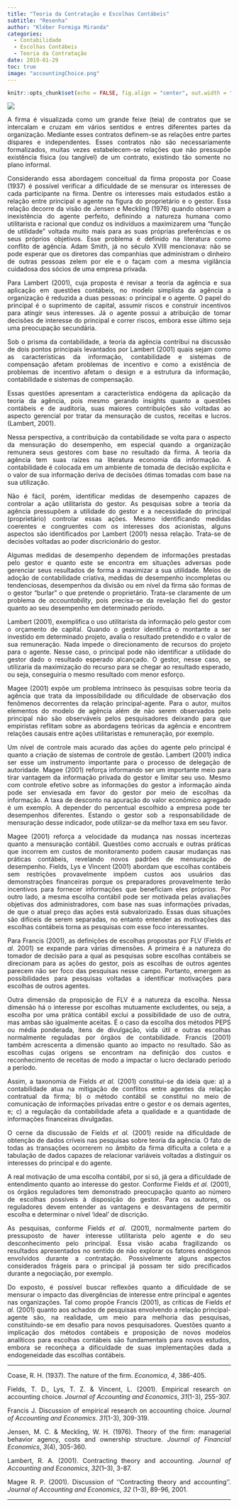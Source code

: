 ```yaml
---
title: "Teoria da Contratação e Escolhas Contábeis"
subtitle: "Resenha"
author: "Kléber Formiga Miranda"
categories:
  - Contabilidade
  - Escolhas Contábeis
  - Teoria da Contratação
date: 2019-01-29
toc: true
image: "accountingChoice.png"
---
```


```r
knitr::opts_chunk$set(echo = FALSE, fig.align = "center", out.width = "100%")
```

<style> body {text-align: justify} </style>

![](accountingChoice.png)

A firma é visualizada como um grande feixe (teia) de contratos que se intercalam
e cruzam em vários sentidos e entres diferentes partes da organização. Mediante
esses contratos definem-se as relações entre partes díspares e independentes.
Esses contratos não são necessariamente formalizados, muitas vezes estabelecem-se
relações que não pressupõe existência física (ou tangível) de um contrato,
existindo tão somente no plano informal.

Considerando essa abordagem conceitual da firma proposta por Coase (1937) é
possível verificar a dificuldade de se mensurar os interesses de cada participante
na firma. Dentre os interesses mais estudados estão a relação entre principal e
agente na figura do proprietário e o gestor. Essa relação decorre da visão de
Jensen e Meckling (1976) quando observam a inexistência do agente perfeito,
definindo a natureza humana como utilitarista e racional que conduz os indivíduos
a maximizarem uma “função de utilidade” voltada muito mais para as suas próprias
preferências e os seus próprios objetivos. Esse problema é definido na literatura
como conflito de agência. Adam Smith, já no século XVIII mencionava: não se pode
esperar que os diretores das companhias que administram o dinheiro de outras
pessoas zelem por ele e o façam com a mesma vigilância cuidadosa dos sócios de
uma empresa privada.

Para Lambert (2001), cuja proposta é revisar a teoria da agência e sua aplicação
em questões contábeis, no modelo simplista da agência a organização é reduzida a
duas pessoas: o principal e o agente. O papel do principal é o suprimento de
capital, assumir riscos e construir incentivos para atingir seus interesses. Já
o agente possui a atribuição de tomar decisões de interesse do principal e correr
riscos, embora esse último seja uma preocupação secundária.

Sob o prisma da contabilidade, a teoria da agência contribui na discussão de
dois pontos principais levantados por Lambert (2001) quais sejam como as
características da informação, contabilidade e sistemas de compensação afetam
problemas de incentivo e como a existência de problemas de incentivo afetam o
design e a estrutura da informação, contabilidade e sistemas de compensação.

Essas questões apresentam a característica endógena da aplicação da teoria da
agência, pois mesmo gerando insights quanto a questões contábeis e de auditoria,
suas maiores contribuições são voltadas ao aspecto gerencial por tratar da
mensuração de custos, receitas e lucros. (Lambert, 2001).

Nessa perspectiva, a contribuição da contabilidade se volta para o aspecto da
mensuração do desempenho, em especial quando a organização remunera seus gestores
com base no resultado da firma. A teoria da agência tem suas raízes na literatura
economia da informação. A contabilidade é colocada em um ambiente de tomada de
decisão explícita e o valor de sua informação deriva de decisões ótimas tomadas
com base na sua utilização.

Não é fácil, porém, identificar medidas de desempenho capazes de controlar a ação
utilitarista do gestor. As pesquisas sobre a teoria da agência pressupõem a
utilidade do gestor e a necessidade do principal (proprietário) controlar essas
ações. Mesmo identificando medidas coerentes e congruentes com os interesses dos
acionistas, alguns aspectos são identificados por Lambert (2001) nessa relação.
Trata-se de decisões voltadas ao poder discricionário do gestor.

Algumas medidas de desempenho dependem de informações prestadas pelo gestor e
quanto este se encontra em situações adversas pode gerenciar seus resultados de
forma a maximizar a sua utilidade. Meios de adoção de contabilidade criativa,
medidas de desempenho incompletas ou tendenciosas, desempenhos da divisão ou em
nível da firma são formas de o gestor “burlar” o que pretende o proprietário.
Trata-se claramente de um problema de *accountability*, pois precisa-se da
revelação fiel do gestor quanto ao seu desempenho em determinado período.

Lambert (2001), exemplifica o uso utilitarista da informação pelo gestor com o
orçamento de capital. Quando o gestor identifica o montante a ser investido em
determinado projeto, avalia o resultado pretendido e o valor de sua remuneração.
Nada impede o direcionamento de recursos do projeto para o agente. Nesse caso, o
principal pode não identificar a utilidade do gestor dado o resultado esperado
alcançado. O gestor, nesse caso, se utilizaria da maximização do recurso para se
chegar ao resultado esperado, ou seja, conseguiria o mesmo resultado com menor
esforço.

Magee (2001) expõe um problema intrínseco às pesquisas sobre teoria da agência
que trata da impossibilidade ou dificuldade de observação dos fenômenos decorrentes
da relação principal-agente. Para o autor, muitos elementos do modelo de agência
além de não serem observados pelo principal não são observáveis pelos pesquisadores
deixando para que empiristas reflitam sobre as abordagens teóricas da agência e
encontrem relações causais entre ações utilitaristas e remuneração, por exemplo.

Um nível de controle mais acurado das ações do agente pelo principal é quanto a
criação de sistemas de controle de gestão. Lambert (2001) indica ser esse um
instrumento importante para o processo de delegação de autoridade. Magee (2001)
reforça informando ser um importante meio para tirar vantagem da informação
privada do gestor e limitar seu uso. Mesmo com controle efetivo sobre as
informações do gestor a informação ainda pode ser enviesada em favor do gestor
por meio de escolhas da informação. A taxa de desconto na apuração do valor
econômico agregado é um exemplo. A depender do percentual escolhido a empresa
pode ter desempenhos diferentes. Estando o gestor sob a responsabilidade de
mensuração desse indicador, pode utilizar-se da melhor taxa em seu favor.

Magee (2001) reforça a velocidade da mudança nas nossas incertezas quanto a
mensuração contábil. Questões como accruals e outras práticas que incorrem em
custos de monitoramento podem causar mudanças nas práticas contábeis, revelando
novos padrões de mensuração de desempenho. Fields, Lys e Vincent (2001) abordam
que escolhas contábeis sem restrições provavelmente impõem custos aos usuários
das demonstrações financeiras porque os preparadores provavelmente terão incentivos
para fornecer informações que beneficiam eles próprios. Por outro lado, a mesma
escolha contábil pode ser motivada pelas avaliações objetivas dos administradores,
com base nas suas informações privadas, de que o atual preço das ações está
subvalorizado. Essas duas situações são difíceis de serem separadas, no entanto
entender as motivações das escolhas contábeis torna as pesquisas com esse foco
interessantes.

Para Francis (2001), as definições de escolhas propostas por FLV (Fields *et al.*
2001) se expande para várias dimensões. A primeira é a natureza do tomador
de decisão para a qual as pesquisas sobre escolhas contábeis se direcionam para as
ações do gestor, pois as escolhas de outros agentes parecem não ser foco das
pesquisas nesse campo. Portanto, emergem as possibilidades para pesquisas
voltadas a identificar motivações para escolhas de outros agentes.

Outra dimensão da proposição de FLV é a natureza da escolha. Nessa dimensão há o
interesse por escolhas mutuamente excludentes, ou seja, a escolha por uma prática
contábil exclui a possibilidade de uso de outra, mas ambas são igualmente aceitas.
É o caso da escolha dos métodos PEPS ou média ponderada, itens de divulgação, vida
útil e outras escolhas normalmente reguladas por órgãos de contabilidade. Francis
(2001) também acrescenta a dimensão quanto ao impacto no resultado. São as escolhas
cujas origens se encontram na definição dos custos e reconhecimento de receitas
de modo a impactar o lucro declarado período a período.

Assim, a taxonomia de Fields *et al.* (2001) constitui-se da ideia que: a)
a contabilidade atua na mitigação de conflitos entre agentes da relação contratual
da firma; b) o método contábil se constitui no meio de comunicação de informações
privadas entre o gestor e os demais agentes, e; c) a regulação da contabilidade
afeta a qualidade e a quantidade de informações financeiras divulgadas.

O cerne da discussão de Fields *et al.* (2001) reside na dificuldade de
obtenção de dados críveis nas pesquisas sobre teoria da agência. O fato de todas
as transações ocorrerem no âmbito da firma dificulta a coleta e a tabulação de
dados capazes de relacionar variáveis voltadas a distinguir os interesses do
principal e do agente.

A real motivação de uma escolha contábil, por si só, já gera a dificuldade de
entendimento quanto ao interesse do gestor. Conforme Fields *et al.* (2001),
os órgãos reguladores tem demonstrado preocupação quanto ao número de escolhas
possíveis à disposição do gestor. Para os autores, os reguladores devem entender
as vantagens e desvantagens de permitir escolha e determinar o nível 'ideal' de
discrição.

As pesquisas, conforme Fields *et al.* (2001), normalmente partem do
pressuposto de haver interesse utilitarista pelo agente e do seu desconhecimento
pelo principal. Essa visão acaba fragilizando os resultados apresentados no
sentido de não explorar os fatores endógenos envolvidos durante a contratação.
Possivelmente alguns aspectos considerados frágeis para o principal já possam ter
sido precificados durante a negociação, por exemplo.

Do exposto, é possível buscar reflexões quanto a dificuldade de se mensurar o
impacto das divergências de interesse entre principal e agentes nas organizações.
Tal como propõe Francis (2001), as críticas de Fields *et al.* (2001)
quanto aos achados de pesquisas envolvendo a relação principal-agente são, na
realidade, um meio para melhoria das pesquisas, constituindo-se em desafio para
novos pesquisadores. Questões quanto a implicação dos métodos contábeis e
proposição de novos modelos analíticos para escolhas contábeis são fundamentais
para novos estudos, embora se reconheça a dificuldade de suas implementações dada
a endogeneidade das escolhas contábeis.

---

Coase, R. H. (1937). The nature of the firm. *Economica*, *4*, 386-405.

Fields, T. D., Lys, T. Z. & Vincent, L. (2001). Empirical research on accounting
choice. *Journal of Accounting and Economics*, *31*(1-3), 255-307.

Francis J. Discussion of empirical research on accounting choice.
*Journal of Accounting and Economics*. *31*(1-3), 309-319.

Jensen, M. C. & Meckling, W. H. (1976). Theory of the firm: managerial behavior
agency, costs and ownership structure. *Journal of Financial Economics*, *3*(4),
305-360.

Lambert, R. A.  (2001). Contracting theory and accounting.
*Journal of Accounting and Economics*, *32*(1–3), 3-87.

Magee R. P. (2001). Discussion of ‘‘Contracting theory and accounting’’.
*Journal of Accounting and Economics*, *32* (1–3), 89-96, 2001.

---




